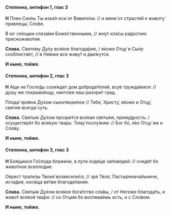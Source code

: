 #### Степенна, антифон 1, глас 3

**Н** Плен Сио́нь Ты изъя́л еси́ от Вавило́на: // и мене́ от страсте́й к животу́ привлецы́, Сло́ве.

В юг се́ющии слеза́ми Боже́ственными, // жнут кла́сы ра́достию присноживо́тия.

**Слава.** Свято́му Ду́ху вся́кое благода́рие, / я́коже Отцу́ и Сы́ну сооблиста́ет, // в Не́мже вся живу́т и дви́жутся.

**И ныне, тойже.**

#### Степенна, антифон 2, глас 3

**Н** А́ще не Госпо́дь сози́ждет дом доброде́телей, всу́е тружда́емся: // ду́шу же покрыва́ющу, никто́же наш разори́т град.

Плода́ чре́вна Ду́хом сынотворе́ное // Тебе́, Христу́, я́коже и Отцу́, святи́и всегда́ суть.

**Слава.** Святы́м Ду́хом прозри́тся вся́кая святы́ня, прему́дрость: / осуществу́ет бо вся́кую тварь: Тому́ послу́жим: // Бог бо, я́ко Отцу́ же и Сло́ву.

**И ныне, тойже.**

#### Степенна, антифон 3, глас 3

**Н** Боя́щиися Го́спода блаже́ни, в пути́ ходя́ще за́поведей: // снедя́т бо живо́тное всепло́дие.

О́крест трапе́зы Твоея́ возвесели́ся, // зря Твоя́, Пастыренача́льниче, исча́дия, нося́ща ве́тви благоде́лания.

**Слава.** Святы́м Ду́хом вся́кое бога́тство сла́вы, / от Него́же благода́ть, и живо́т вся́кой тва́ри: // со Отце́м бо воспева́емь есть, и с Сло́вом.

**И ныне, тойже.**
